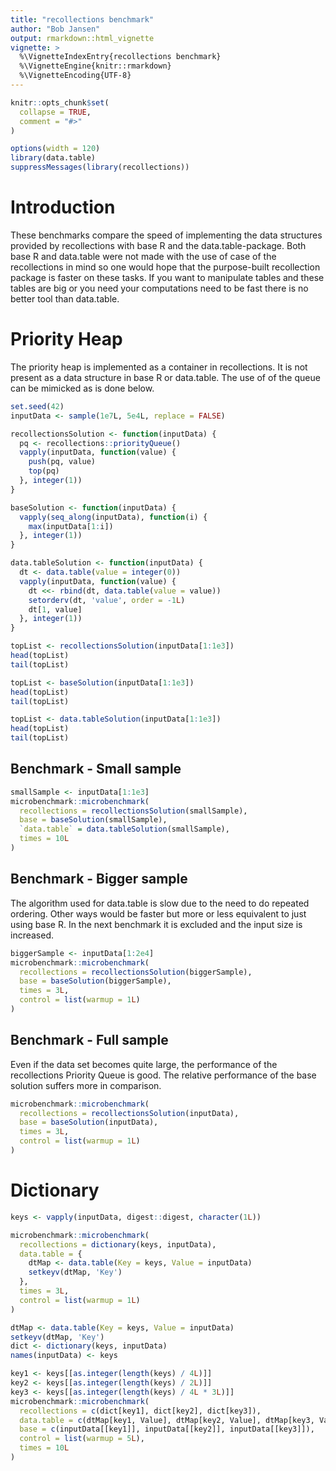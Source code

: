 ```yaml
---
title: "recollections benchmark"
author: "Bob Jansen"
output: rmarkdown::html_vignette
vignette: >
  %\VignetteIndexEntry{recollections benchmark}
  %\VignetteEngine{knitr::rmarkdown}
  %\VignetteEncoding{UTF-8}
---
```


```r
knitr::opts_chunk$set(
  collapse = TRUE,
  comment = "#>"
)
```

```r
options(width = 120)
library(data.table)
suppressMessages(library(recollections))
```

# Introduction

These benchmarks compare the speed of implementing the data structures 
provided by recollections with base R and the data.table-package. Both base R
and data.table were not made with the use of case of the recollections in mind
so one would hope that the purpose-built recollection package is faster on
these tasks. If you want to manipulate tables and these tables are big or you
need your computations need to be fast there is no better tool than data.table.

# Priority Heap

The priority heap is implemented as a container in recollections. It is not
present as a data structure in base R or data.table. The use of of the queue
can be mimicked as is done below.

```r
set.seed(42)
inputData <- sample(1e7L, 5e4L, replace = FALSE)

recollectionsSolution <- function(inputData) {
  pq <- recollections::priorityQueue()
  vapply(inputData, function(value) {
    push(pq, value)
    top(pq)
  }, integer(1))
}

baseSolution <- function(inputData) {
  vapply(seq_along(inputData), function(i) {
    max(inputData[1:i])
  }, integer(1))
}

data.tableSolution <- function(inputData) {
  dt <- data.table(value = integer(0))
  vapply(inputData, function(value) {
    dt <<- rbind(dt, data.table(value = value))
    setorderv(dt, 'value', order = -1L)
    dt[1, value]
  }, integer(1))
}
```
```r
topList <- recollectionsSolution(inputData[1:1e3])
head(topList)
tail(topList)

topList <- baseSolution(inputData[1:1e3])
head(topList)
tail(topList)

topList <- data.tableSolution(inputData[1:1e3])
head(topList)
tail(topList)
```

## Benchmark - Small sample

```r
smallSample <- inputData[1:1e3]
microbenchmark::microbenchmark(
  recollections = recollectionsSolution(smallSample),
  base = baseSolution(smallSample),
  `data.table` = data.tableSolution(smallSample),
  times = 10L
)
```

## Benchmark - Bigger sample

The algorithm used for data.table is slow due to the need to do repeated 
ordering. Other ways would be faster but more or less equivalent to just using
base R. In the next benchmark it is excluded and the input size is increased.

```r
biggerSample <- inputData[1:2e4]
microbenchmark::microbenchmark(
  recollections = recollectionsSolution(biggerSample),
  base = baseSolution(biggerSample),
  times = 3L,
  control = list(warmup = 1L)
)
```

## Benchmark - Full sample

Even if the data set becomes quite large, the performance of the recollections
Priority Queue is good. The relative performance of the base solution suffers
more in comparison.

```r
microbenchmark::microbenchmark(
  recollections = recollectionsSolution(inputData),
  base = baseSolution(inputData),
  times = 3L,
  control = list(warmup = 1L)
)
```

# Dictionary

```r
keys <- vapply(inputData, digest::digest, character(1L))

microbenchmark::microbenchmark(
  recollections = dictionary(keys, inputData),
  data.table = {
    dtMap <- data.table(Key = keys, Value = inputData)
    setkeyv(dtMap, 'Key')
  },
  times = 3L,
  control = list(warmup = 1L)
)

dtMap <- data.table(Key = keys, Value = inputData)
setkeyv(dtMap, 'Key')
dict <- dictionary(keys, inputData)
names(inputData) <- keys

key1 <- keys[[as.integer(length(keys) / 4L)]]
key2 <- keys[[as.integer(length(keys) / 2L)]]
key3 <- keys[[as.integer(length(keys) / 4L * 3L)]]
microbenchmark::microbenchmark(
  recollections = c(dict[key1], dict[key2], dict[key3]),
  data.table = c(dtMap[key1, Value], dtMap[key2, Value], dtMap[key3, Value]),
  base = c(inputData[[key1]], inputData[[key2]], inputData[[key3]]),
  control = list(warmup = 5L),
  times = 10L
)
```
